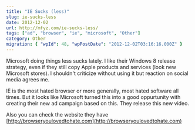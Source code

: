 ```yaml
---
title: "IE Sucks (less)"
slug: ie-sucks-less
date: 2012-12-02
url: http://mfyz.com/ie-sucks-less/
tags: ["ad", "browser", "ie", "microsoft", "Other"]
category: Other
migration: { "wpId": 48, "wpPostDate": "2012-12-02T03:16:16.000Z" }
---
```



Microsoft doing things less sucks lately. I like their Windows 8 release strategy, even if they still copy Apple products and services (look new Microsoft stores). I shouldn't criticize without using it but reaction on social media agrees me.

IE is the most hated browser or more generally, most hated software all times. But it looks like Microsoft turned this into a good oppurtunity with creating their new ad campaign based on this. They release this new video.

<YouTube id="lD9FAOPBiDk" />

Also you can check the website they have [http://browseryoulovedtohate.com](http://browseryoulovedtohate.com)
